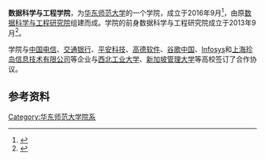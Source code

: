 {{Infobox University Department
 |名称              =数据科学与工程学院
 |其他名称        = 
 |徽标              =
 |徽标说明        =
 |图像名称        = 
 |图像大小        =
 |图像说明        =
 |拉丁名称        =
 |隶属              =[[华东师范大学|华东师范大学]]
 |建立时间        =2016年9月
 |关闭时间        =
 |类型              =学院
 |下属              =
 |主管官员        =
 |主席              =
 |院长              =[[钱卫宁|钱卫宁]]
 |常务副院长     =
 |副院长           =
 |系主任           =
 |所长              =
 |部长              =
 |主任              =
 |党委书记        =
 |头衔              =
 |头衔人名        =
 |教师              =
 |员工              =
 |学生              =
 |本科生           =
 |研究生           =
 |博士生           =
 |其他学生        =
 |地址              ={{CHN}}[[上海市|上海市]]
 |国家              =
 |省                 =
 |市                 =
 |坐标              =
 |网址              =[http://dase.ecnu.edu.cn/ dase.ecnu.edu.cn]
 |标志              =
 |脚注              =
}}

'''数据科学与工程学院'''，为[[华东师范大学|华东师范大学]]的一个学院，成立于2016年9月<ref name="found">{{cite web|title=华东师大成立数据科学与工程学院|url=http://news.ecnu.edu.cn/3d/51/c1833a81233/page.htm|website=华东师范大学新闻中心|accessdate=2015-07-07|archive-date=2016-10-04|archive-url=https://web.archive.org/web/20161004150850/http://news.ecnu.edu.cn/3d/51/c1833a81233/page.htm|dead-url=no}}</ref>，由原[[华东师范大学数据科学与工程研究院|数据科学与工程研究院]]组建而成。学院的前身数据科学与工程研究院成立于2013年9月<ref>{{cite news|author1=黄辛|title=大数据研究院在华东师大成立|url=http://news.sciencenet.cn/htmlnews/2013/9/283333.shtm|accessdate=2017-03-04|work=中国科学报|date=2013-09-30|archive-date=2017-03-05|archive-url=https://web.archive.org/web/20170305195813/http://news.sciencenet.cn/htmlnews/2013/9/283333.shtm|dead-url=no}}</ref>。

学院与[[中国电信|中国电信]]、[[交通银行|交通银行]]、[[平安科技|平安科技]]、[[高德软件|高德软件]]、[[谷歌中国|谷歌中国]]、[[Infosys|Infosys]]和[[上海珍岛信息技术有限公司|上海珍岛信息技术有限公司]]等企业与[[西北工业大学|西北工业大学]]、[[新加坡管理大学|新加坡管理大学]]等高校签订了合作协议。

==参考资料==
{{reflist}}

{{华东师范大学}}
[[Category:华东师范大学院系|Category:华东师范大学院系]]